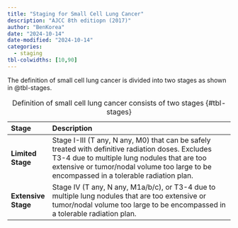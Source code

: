 ```yaml
---
title: "Staging for Small Cell Lung Cancer"
description: "AJCC 8th editiopn (2017)"
author: "BenKorea"
date: "2024-10-14"
date-modified: "2024-10-14"
categories:
  - staging
tbl-colwidths: [10,90]
---
```


The definition of small cell lung cancer is divided into two stages as shown in @tbl-stages.

<div>

| **Stage** | **Description** |
|:-------------|:-----------------------------------------------------------|
| **Limited Stage** | Stage I-III (T any, N any, M0) that can be safely treated with definitive radiation doses. Excludes T3-4 due to multiple lung nodules that are too extensive or tumor/nodal volume too large to be encompassed in a tolerable radiation plan. |
| **Extensive Stage** | Stage IV (T any, N any, M1a/b/c), or T3-4 due to multiple lung nodules that are too extensive or tumor/nodal volume too large to be encompassed in a tolerable radiation plan. |

: Definition of small cell lung cancer consists of two stages {#tbl-stages}

</div>

